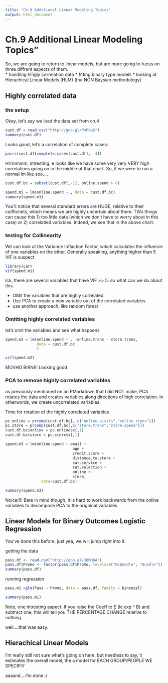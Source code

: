 ```yaml
---
title: "Ch.9 Additional Linear Modeling Topics"
output: html_document
---
```


# Ch.9 Additional Linear Modeling Topics"

So, we are going to return to linear models, but are more going to fucus on three diffrent aspects of them.   
* handling hihgly correlation data
* fitting binary type models
* looking at Hierachical Linear Models (HLM) (the NON Baysian methodology)

## Highly correlated data

### the setup

Okay, let's say we load the data set from ch.4

```r
cust.df = read.csv("http://goo.gl/PmPkaG")
summary(cust.df)


```

Looks good, let's a correlation of complete cases:

```r

pairs(cust.df[complete.cases(cust.df), -4])
```

Hrrmmmm, intresting.  e looks like we have some very very VERY high correlations going on in the middle of that chart. So, if we were to run a normal lm like soo.... 


```r
cust.df.bc = subset(cust.df[,-1], online.spend > 0)

spend.m1 = lm(online.spend ~., data = cust.df.bc)
summary(spend.m1)
```

You'll notice that several standard errors are HUGE, relative to their coifficnets, which means we are highly uncertain about them. TWo things can cause this 1) too little data (which we don't have to worry about in this case) or 2) correlatied variables. Indeed, we see that in the above chart. 


### testing for Collinearity

We can look at the Variance Inflaction Factor, which calculates the influence of one variables on the other. Generally speaking, anything higher than 5 VIF is suspect

```r
library(car)
vif(spend.m1)
```

Ick, there are several variables that have VIF >> 5. so what can we do about this.

*  OMit the variables that are highly correlated
*  Use PCA to create a new variable out of the correlated variables
*  use another approach, like random forest

### Omitting highly correlated variables

let's omit the variables and see what happens

```r
spend.m2 = lm(online.spend ~ . -online.trans - store.trans,
              data = cust.df.bc
              )

vif(spend.m2)
```

MUVHO BIRNE!  Looking good

### PCA to remove highly correlated variables

as previously mentioned on an RMarkdown that I did NOT make, PCA rotates the data and creates variables along directions of high correlation. In otherwords, we create uncorrelated variables.

Time for rotation of the highly correlated variables

```r
pc.online = prcomp(cust.df.bc[, c("online.visits","online.trans")])
pc.store = prcomp(cust.df.bc[,c("store.trans","store.spend")])
cust.df.bc$online = pc.online$x[,1]
cust.df.bc$store = pc.store$x[,1]

spend.m3 = lm(online.spend ~ email + 
                              age + 
                              credit.score + 
                              distance.to.store + 
                              sat.service +
                              sat.selection + 
                              online + 
                              store,
                data=cust.df.bc)

summary(spend.m3)
```

Noice!!!! Bare in mind though, it is hard to work backwards from the online variables to decompose PCA to the origninal variables

## Linear Models for Binary Outcomes Logistic Regression

You've done this before, just yea, we will jump right into it.

getting the data

```r
pass.df <- read.csv("http://goo.gl/J8MH6A")
pass.df$Promo <- factor(pass.df$Promo, levels=c("NoBundle", "Bundle"))
summary(pass.df)
```


running regression

```r
pass.m1 =glm(Pass ~ Promo, data = pass.df, family = binomial)

summary(pass.m1)
```

Note, one intresting aspect. If you raise the Coeff to E (ie exp ^ B) and subtract one, this will tell you THE PERCENTAGE CHANGE relative to nothing

well....that was easy.

## Hierachical Linear Models

I'm really still not sure what's going on here, but needless to say, it estimates the overall model, the a model for EACH GROUP/PEOPLE WE SPECIFIY

aaaand....I'm done :/
